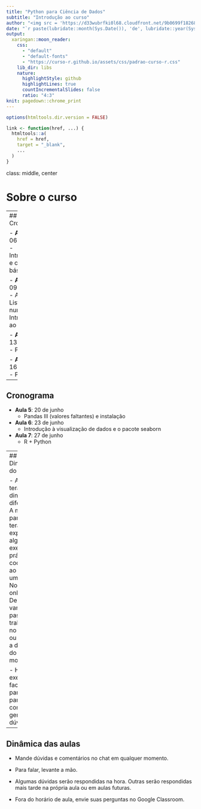 ```yaml
---
title: "Python para Ciência de Dados"
subtitle: "Introdução ao curso"
author: "<img src = 'https://d33wubrfki0l68.cloudfront.net/9b0699f18268059bdd2e5c21538a29eade7cbd2b/67e5c/img/logo/cursor1-5.png' width = '30%'>"
date: "`r paste(lubridate::month(Sys.Date()), 'de', lubridate::year(Sys.Date()))`"
output:
  xaringan::moon_reader:
    css: 
      - "default"
      - "default-fonts"
      - "https://curso-r.github.io/assets/css/padrao-curso-r.css"
    lib_dir: libs
    nature:
      highlightStyle: github
      highlightLines: true
      countIncrementalSlides: false
      ratio: "4:3"
knit: pagedown::chrome_print
---
```

```r
options(htmltools.dir.version = FALSE)

link <- function(href, ...) {
  htmltools::a(
    href = href,
    target = "_blank",
    ...
  )
}
```

class: middle, center

# Sobre o curso

---
## Cronograma

- **Aula 1**: 06 de junho
  - Introdução e conceitos básicos

- **Aula 2**: 09 de junho
  - Arrays, Listas, Dict, numpy e Introdução ao Pandas
  
- **Aula 3**: 13 de junho
  - Pandas I
  
- **Aula 4**: 16 de junho
  - Pandas II

---

## Cronograma

- **Aula 5**: 20 de junho
  - Pandas III (valores faltantes) e instalação
  
- **Aula 6**: 23 de junho
  - Introdução à visualização de dados e o pacote seaborn

- **Aula 7**: 27 de junho
  - R + Python
  
---
## Dinâmica do curso

- As aulas terão dinâmicas diferentes. A maior parte delas terá partes expositivas, alguns exercícios práticos e codificação ao vivo em um Notebook online. Depois, vamos passar a trabalhar no RStudio ou VSCode a depender do momento.

- Haverá exercícios facultativos para casa e para fixar conceitos e gerar dúvidas.

---
## Dinâmica das aulas

- Mande dúvidas e comentários no chat em qualquer momento.

- Para falar, levante a mão.

- Algumas dúvidas serão respondidas na hora. Outras serão respondidas mais tarde na própria aula ou em aulas futuras.

- Fora do horário de aula, envie suas perguntas no Google Classroom.
